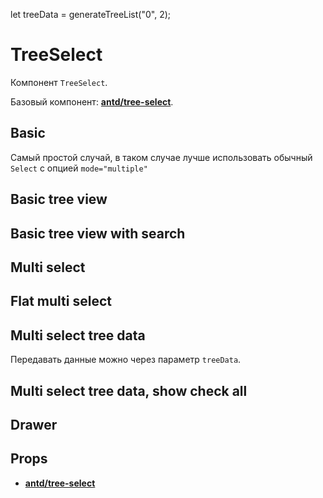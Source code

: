 let treeData = generateTreeList("0", 2);

<Meta title="Components/Select/TreeSelect" component={TreeSelect} />

# TreeSelect

Компонент `TreeSelect`.

Базовый компонент:
[**antd/tree-select**](https://ant.design/components/tree-select/).

## Basic

Самый простой случай, в таком случае лучше использовать обычный `Select` с
опцией `mode="multiple"`

<Preview>
  <Story name="Basic">
    <TreeSelect placeholder="Basic tree select">
      <TreeSelect.TreeNode value="option 1" title="option 1" />
      <TreeSelect.TreeNode value="option 2" title="option 2" />
      <TreeSelect.TreeNode value="option 3" title="option 3" />
      <TreeSelect.TreeNode value="option 4" title="option 4" />
      <TreeSelect.TreeNode value="option 5" title="option 5" />
      <TreeSelect.TreeNode value="option 6" title="option 6" />
      <TreeSelect.TreeNode value="option 7" title="option 7" />
    </TreeSelect>
  </Story>
</Preview>

## Basic tree view

<Preview>
  <Story name="Basic tree view">
    <TreeSelect placeholder="Basic tree view">
      <TreeSelect.TreeNode value="option 1" title="option 1">
        <TreeSelect.TreeNode value="option 2" title="option 2" />
        <TreeSelect.TreeNode value="option 3" title="option 3" />
      </TreeSelect.TreeNode>
      <TreeSelect.TreeNode value="option 4" title="option 4">
        <TreeSelect.TreeNode value="option 5" title="option 5" />
        <TreeSelect.TreeNode value="option 6" title="option 6" />
        <TreeSelect.TreeNode value="option 7" title="option 7" />
      </TreeSelect.TreeNode>
    </TreeSelect>
  </Story>
</Preview>

## Basic tree view with search

<Preview>
  <Story name="Basic tree view with search">
    <TreeSelect placeholder="Basic tree view" showSearch>
      <TreeSelect.TreeNode value="option 1" title="option 1">
        <TreeSelect.TreeNode value="option 2" title="option 2" />
        <TreeSelect.TreeNode value="option 3" title="option 3" />
      </TreeSelect.TreeNode>
      <TreeSelect.TreeNode value="option 4" title="option 4">
        <TreeSelect.TreeNode value="option 5" title="option 5" />
        <TreeSelect.TreeNode value="option 6" title="option 6" />
        <TreeSelect.TreeNode value="option 7" title="option 7" />
      </TreeSelect.TreeNode>
    </TreeSelect>
  </Story>
</Preview>

## Multi select

<Preview>
  <Story name="Multi select">
    <TreeSelect
      placeholder="Basic tree view"
      showSearch
      multiple
      allowClear
      treeCheckable={true}
    >
      <TreeSelect.TreeNode value="option 1" title="option 1">
        <TreeSelect.TreeNode value="option 2" title="option 2" />
        <TreeSelect.TreeNode value="option 3" title="option 3" />
      </TreeSelect.TreeNode>
      <TreeSelect.TreeNode value="option 4" title="option 4">
        <TreeSelect.TreeNode value="option 5" title="option 5" />
        <TreeSelect.TreeNode value="option 6" title="option 6" />
        <TreeSelect.TreeNode value="option 7" title="option 7" />
      </TreeSelect.TreeNode>
    </TreeSelect>
  </Story>
</Preview>

## Flat multi select

<Preview>
  <Story name="Flat multi select">
    <TreeSelect
      flat
      multiple
      allowClear
      showSearch
      showCheckAll
      treeCheckable={true}
      placeholder="Basic tree view"
      treeData={[
        { key: 1, title: "option 1" },
        { key: 2, title: "option 2" },
        { key: 3, title: "option 3" },
        { key: 4, title: "option 4" },
        { key: 5, title: "option 5" }
      ]}
    />
  </Story>
</Preview>

## Multi select tree data

Передавать данные можно через параметр `treeData`.

<Preview>
  <Story name="Multi select tree data">
    <TreeSelect
      placeholder="Basic tree view"
      showSearch
      multiple
      allowClear
      treeCheckable={true}
      treeData={treeData}
    />
  </Story>
</Preview>

## Multi select tree data, show check all

<Preview>
  <Story name="Multi select tree data, show check all">
    <TreeSelect
      placeholder="Select"
      showSearch
      multiple
      allowClear
      treeCheckable={true}
      showCheckAll={true}
      treeData={treeData}
    />
  </Story>
</Preview>

## Drawer

<Preview>
  <Story name="Drawer">
    <TreeSelect
      placeholder="Select tree"
      showDrawer
      showSearch
      multiple
      allowClear
      treeCheckable={true}
      showCheckAll={true}
      treeData={treeData}
    />
  </Story>
</Preview>

## Props

- [**antd/tree-select**](https://ant.design/components/tree-select/#API)

<Props of={TreeSelectWithProps} />
